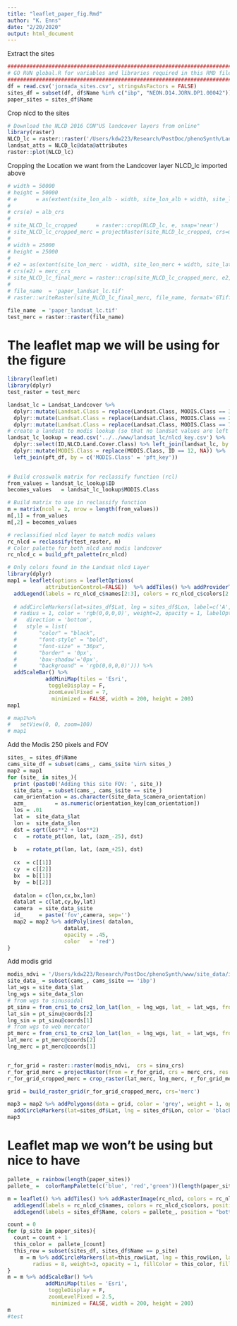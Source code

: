 ```yaml
---
title: "leaflet_paper_fig.Rmd"
author: "K. Enns"
date: "2/20/2020"
output: html_document
---
```



Extract the sites
```r
####################################################################################
# GO RUN global.R for variables and libraries required in this RMD file
####################################################################################
df = read.csv('jornada_sites.csv', stringsAsFactors = FALSE)
sites_df = subset(df, df$Name %in% c("ibp", "NEON.D14.JORN.DP1.00042"))
paper_sites = sites_df$Name
```

Crop nlcd to the sites
```r
# Download the NLCD 2016 CON"US landcover layers from online"
library(raster)
NLCD_lc = raster::raster('/Users/kdw223/Research/PostDoc/phenoSynth/LandSatLandcover/NLCD_2016_Land_Cover_L48_20190424/NLCD_2016_Land_Cover_L48_20190424.img')
landsat_atts = NLCD_lc@data@attributes
raster::plot(NLCD_lc)
```

Cropping the Location we want from the Landcover layer NLCD_lc imported above
```r
# width = 50000
# height = 50000
# e      = as(extent(site_lon_alb - width, site_lon_alb + width, site_lat_alb - height, site_lat_alb + height), 'SpatialPolygons')
# 
# crs(e) = alb_crs
# 
# site_NLCD_lc_cropped      = raster::crop(NLCD_lc, e, snap='near')
# site_NLCD_lc_cropped_merc = projectRaster(site_NLCD_lc_cropped, crs=merc_crs, method='ngb')
# 
# width = 25000
# height = 25000
# 
# e2 = as(extent(site_lon_merc - width, site_lon_merc + width, site_lat_merc - height, site_lat_merc + height), 'SpatialPolygons')
# crs(e2) = merc_crs
# site_NLCD_lc_final_merc = raster::crop(site_NLCD_lc_cropped_merc, e2, snap='near')
# 
# file_name  = 'paper_landsat_lc.tif'
# raster::writeRaster(site_NLCD_lc_final_merc, file_name, format='GTiff', overwrite=TRUE)

file_name  = 'paper_landsat_lc.tif'
test_merc = raster::raster(file_name)
```


# The leaflet map we will be using for the figure
```r
library(leaflet)
library(dplyr)
test_raster = test_merc

landsat_lc = Landsat_Landcover %>% 
  dplyr::mutate(Landsat.Class = replace(Landsat.Class, MODIS.Class == 3, NA)) %>%
  dplyr::mutate(Landsat.Class = replace(Landsat.Class, MODIS.Class == 2, NA)) %>% 
  dplyr::mutate(Landsat.Class = replace(Landsat.Class, MODIS.Class == 7, NA))
# create a landsat to modis lookup (so that no landsat values are left out)
landsat_lc_lookup = read.csv('../../www/landsat_lc/nlcd_key.csv') %>% 
  dplyr::select(ID,NLCD.Land.Cover.Class) %>% left_join(landsat_lc, by = c('ID' = 'Landsat.Class')) %>%
  dplyr::mutate(MODIS.Class = replace(MODIS.Class, ID == 12, NA)) %>%
  left_join(pft_df, by = c('MODIS.Class' = 'pft_key'))
        

# Build crosswalk matrix for reclassify function (rcl)
from_values = landsat_lc_lookup$ID
becomes_values   = landsat_lc_lookup$MODIS.Class

# Build matrix to use in reclassify function
m = matrix(ncol = 2, nrow = length(from_values))
m[,1] = from_values
m[,2] = becomes_values

# reclassified nlcd layer to match modis values
rc_nlcd = reclassify(test_raster, m)
# Color palette for both nlcd and modis landcover
rc_nlcd_c = build_pft_palette(rc_nlcd)

```
```r
# Only colors found in the Landsat nlcd Layer
library(dplyr)
map1 = leaflet(options = leafletOptions(
            attributionControl=FALSE))  %>% addTiles() %>% addProviderTiles('Esri.WorldImagery') %>% addRasterImage(rc_nlcd, colors = rc_nlcd_c$palette, opacity = .7, layerId = 'NLCD Landcover') %>% 
  addLegend(labels = rc_nlcd_c$names[2:3], colors = rc_nlcd_c$colors[2:3], position = "bottomleft", opacity = .7, title = 'NLCD Landcover') %>%
 
  # addCircleMarkers(lat=sites_df$Lat, lng = sites_df$Lon, label=c('A','B','C','D','E','F','G','H','I')[1:length(sites_df$Lon)],
  # radius = 1, color = 'rgb(0,0,0,0)', weight=2, opacity = 1, labelOptions = labelOptions(noHide = T,textOnly = TRUE, 
  #   direction = 'bottom',
  #   style = list(
  #       "color" = "black",
  #       "font-style" = "bold",
  #       "font-size" = "36px",
  #       "border" = '0px',
  #       'box-shadow'='0px',
  #       "background" = 'rgb(0,0,0,0)'))) %>% 
  addScaleBar() %>% 
            addMiniMap(tiles = 'Esri',
             toggleDisplay = F,
             zoomLevelFixed = 7,
              minimized = FALSE, width = 200, height = 200)
map1
```
```r
# map1%>%
#   setView(0, 0, zoom=100)
# map1
```

Add the Modis 250 pixels and FOV
```r
sites_ = sites_df$Name 
cams_site_df = subset(cams_, cams_$site %in% sites_)
map2 = map1
for (site_ in sites_){
  print (paste0('Adding this site FOV: ', site_))
  site_data_ = subset(cams_, cams_$site == site_)
  cam_orientation = as.character(site_data_$camera_orientation)
  azm_         = as.numeric(orientation_key[cam_orientation])
  los = .01
  lat =  site_data_$lat
  lon =  site_data_$lon
  dst = sqrt(los**2 + los**2)
  c   = rotate_pt(lon, lat, (azm_-25), dst)
  
  b   = rotate_pt(lon, lat, (azm_+25), dst)
  
  cx  = c[[1]]
  cy  = c[[2]]
  bx  = b[[1]]
  by  = b[[2]]
  
  datalon = c(lon,cx,bx,lon)
  datalat = c(lat,cy,by,lat)
  camera  = site_data_$site
  id_     = paste('fov',camera, sep='')
  map2 = map2 %>% addPolylines( datalon,
                  datalat,
                  opacity = .45,
                  color   = 'red')
}


```


Add modis grid
```r
modis_ndvi = '/Users/kdw223/Research/PostDoc/phenoSynth/www/site_data/ibp/data_layers/ndvi/tera/MOD13Q1.006_250m_aid0001.nc'
site_data_ = subset(cams_, cams_$site == 'ibp')
lat_wgs = site_data_$lat
lng_wgs = site_data_$lon
# from wgs to sinusoidal
pt_sinu = from_crs1_to_crs2_lon_lat(lon_ = lng_wgs, lat_ = lat_wgs, from_crs = wgs_crs, to_crs = sinu_crs)
lat_sin = pt_sinu@coords[2]
lng_sin = pt_sinu@coords[1]
# from wgs to web mercator
pt_merc = from_crs1_to_crs2_lon_lat(lon_ = lng_wgs, lat_ = lat_wgs, from_crs = wgs_crs, to_crs = merc_crs)
lat_merc = pt_merc@coords[2]
lng_merc = pt_merc@coords[1]


r_for_grid = raster::raster(modis_ndvi,  crs = sinu_crs)
r_for_grid_merc = projectRaster(from = r_for_grid, crs = merc_crs, res = 231.6563582638875)
r_for_grid_cropped_merc = crop_raster(lat_merc, lng_merc, r_for_grid_merc, height = 20000, width = 20000, crs_str = merc_crs)

grid = build_raster_grid(r_for_grid_cropped_merc, crs='merc')

map3 = map2 %>% addPolygons(data = grid, color = 'grey', weight = 1, opacity = .8) %>% 
  addCircleMarkers(lat=sites_df$Lat, lng = sites_df$Lon, color = 'black', radius = 1, weight = 7, opacity = 1) 
map3
```







# Leaflet map we won't be using but nice to have
```r
pallete_ = rainbow(length(paper_sites))
pallete_ =  colorRampPalette(c('blue', 'red','green'))(length(paper_sites))

m = leaflet() %>% addTiles() %>% addRasterImage(rc_nlcd, colors = rc_nlcd_c$palette, opacity = 1, layerId = 'NLCD Landcover') %>%
  addLegend(labels = rc_nlcd_c$names, colors = rc_nlcd_c$colors, position = "bottomleft", opacity = .95, title = 'NLCD Landcover') %>%
  addLegend(labels = sites_df$Name, colors = pallete_, position = "bottomright", opacity = .95, title = 'Phenocam Sites')

count = 0
for (p_site in paper_sites){
  count = count + 1
  this_color =  pallete_[count]
  this_row = subset(sites_df, sites_df$Name == p_site)
    m = m %>% addCircleMarkers(lat=this_row$Lat, lng = this_row$Lon, label= this_row$Name, color = this_color,
        radius = 8, weight=3, opacity = 1, fillColor = this_color, fillOpacity = .6) 
}
m = m %>% addScaleBar() %>% 
            addMiniMap(tiles = 'Esri',
             toggleDisplay = F,
             zoomLevelFixed = 2.5,
              minimized = FALSE, width = 200, height = 200)
m
#test


```






























